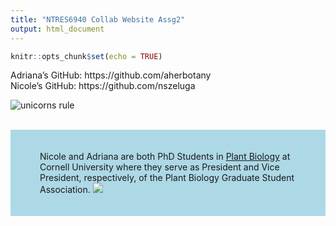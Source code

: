 ```yaml
---
title: "NTRES6940 Collab Website Assg2"
output: html_document
---
```


```r
knitr::opts_chunk$set(echo = TRUE)
```

Adriana's GitHub: https://github.com/aherbotany   
Nicole's GitHub: https://github.com/nszeluga  


![unicorns rule](https://media4.giphy.com/media/DTLzZIeBh33S8/giphy.gif)  
<br>

<div style="background-color:#add8e6; text-align:left; vertical-align: middle; padding:20px 47px;"> 


Nicole and Adriana are both PhD Students in <a href="https://plantbio.cals.cornell.edu/">Plant Biology</a> at Cornell University where they serve as President and Vice President, respectively, of the Plant Biology Graduate Student Association.
![](https://upload.wikimedia.org/wikipedia/en/thumb/9/9b/Cornell_Big_Red_logo.svg/200px-Cornell_Big_Red_logo.svg.png)
</div>
<br>


 <style>
body {
  background-image: url('https://images.squarespace-cdn.com/content/v1/57fbc997cd0f68460a6a0b9b/1550614182665-0VX59D9X9A188DO2TCPM/ke17ZwdGBToddI8pDm48kGeYwB7qRDbx3HA3k8ItH8x7gQa3H78H3Y0txjaiv_0fDoOvxcdMmMKkDsyUqMSsMWxHk725yiiHCCLfrh8O1z5QPOohDIaIeljMHgDF5CVlOqpeNLcJ80NK65_fV7S1UQskm9UmGToTPhNBq3gXFGn1A9y5rFaAwpf7Ddp0PigXxA_LFBdgvGjEaaqF2YwZTQ/P4110491%212.jpg?format=2500w');
}
</style> 

